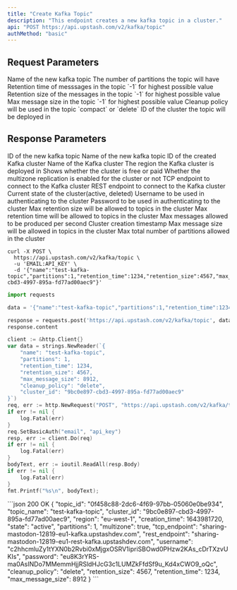 ```yaml
---
title: "Create Kafka Topic"
description: "This endpoint creates a new kafka topic in a cluster."
api: "POST https://api.upstash.com/v2/kafka/topic"
authMethod: "basic"
---
```




## Request Parameters

<ParamField body="name" type="string" required>
Name of the new kafka topic
</ParamField>

<ParamField body="partitions" type="int" required>
The number of partitions the topic will have
</ParamField>

<ParamField body="retention_time" type="int" required>
Retention time of messsages in the topic 
`-1` for highest possible value
</ParamField>

<ParamField body="retention_size" type="int" required>
Retention size of the messages in the topic
`-1` for highest possible value
</ParamField>

<ParamField body="max_message_size" type="int" required>
Max message size in the topic
`-1` for highest possible value
</ParamField>

<ParamField body="cleanup_policy" type="string" required>
Cleanup policy will be used in the topic
`compact` or `delete`
</ParamField>

<ParamField body="cluster_id" type="string" required>
ID of the cluster the topic will be deployed in
</ParamField>

## Response Parameters

<ResponseField name="topic_id" type="string">
ID of the new kafka topic
</ResponseField>
<ResponseField name="topic_name" type="string">
Name of the new kafka topic
</ResponseField>
<ResponseField name="cluster_id" type="string">
ID of the created Kafka cluster
</ResponseField>
<ResponseField name="name" type="string">
Name of the Kafka cluster
</ResponseField>
<ResponseField name="region" type="string">
The region the Kafka cluster is deployed in
</ResponseField>
<ResponseField name="type" type="string">
Shows whether the cluster is free or paid
</ResponseField>
<ResponseField name="multizone" type="boolean">
Whether the multizone replication is enabled for the cluster or not
</ResponseField>
<ResponseField name="tcp_endpoint" type="string">
TCP endpoint to connect to the Kafka cluster
</ResponseField>
<ResponseField name="rest_endpoint" type="string">
REST endpoint to connect to the Kafka cluster
</ResponseField>
<ResponseField name="state" type="string">
Current state of the cluster(active, deleted)
</ResponseField>
<ResponseField name="username" type="string">
Username to be used in authenticating to the cluster
</ResponseField>
<ResponseField name="password" type="string">
Password to be used in authenticating to the cluster
</ResponseField>
<ResponseField name="max_retention_size" type="int">
Max retention size will be allowed to topics in the cluster
</ResponseField>
<ResponseField name="max_retention_time" type="int">
Max retention time will be allowed to topics in the cluster
</ResponseField>
<ResponseField name="max_messages_per_second" type="int">
Max messages allowed to be produced per second
</ResponseField>
<ResponseField name="creation_time" type="int">
Cluster creation timestamp
</ResponseField>
<ResponseField name="max_message_size" type="int">
Max message size will be allowed in topics in the cluster
</ResponseField>
<ResponseField name="max_partitions" type="int">
	Max total number of partitions allowed in the cluster
</ResponseField>

<RequestExample>

```shell curl
curl -X POST \
  https://api.upstash.com/v2/kafka/topic \
  -u 'EMAIL:API_KEY' \
  -d '{"name":"test-kafka-topic","partitions":1,"retention_time":1234,"retention_size":4567,"max_message_size":8912,"cleanup_policy":"delete","cluster_id":"9bc0e897-cbd3-4997-895a-fd77ad00aec9"}'
```

```python Python
import requests

data = '{"name":"test-kafka-topic","partitions":1,"retention_time":1234,"retention_size":4567,"max_message_size":8912,"cleanup_policy":"delete","cluster_id":"9bc0e897-cbd3-4997-895a-fd77ad00aec9"}'

response = requests.post('https://api.upstash.com/v2/kafka/topic', data=data, auth=('EMAIL', 'API_KEY'))
response.content
```

```go Go
client := &http.Client{}
var data = strings.NewReader(`{
    "name": "test-kafka-topic",
    "partitions": 1,
    "retention_time": 1234,
    "retention_size": 4567,
    "max_message_size": 8912,
    "cleanup_policy": "delete",
    "cluster_id": "9bc0e897-cbd3-4997-895a-fd77ad00aec9"
}`)
req, err := http.NewRequest("POST", "https://api.upstash.com/v2/kafka/topic", data)
if err != nil {
    log.Fatal(err)
}
req.SetBasicAuth("email", "api_key")
resp, err := client.Do(req)
if err != nil {
    log.Fatal(err)
}
bodyText, err := ioutil.ReadAll(resp.Body)
if err != nil {
    log.Fatal(err)
}
fmt.Printf("%s\n", bodyText);
```

</RequestExample>

<ResponseExample>
```json 200 OK
{
    "topic_id": "0f458c88-2dc6-4f69-97bb-05060e0be934",
    "topic_name": "test-kafka-topic",
    "cluster_id": "9bc0e897-cbd3-4997-895a-fd77ad00aec9",
    "region": "eu-west-1",
    "creation_time": 1643981720,
    "state": "active",
    "partitions": 1,
    "multizone": true,
    "tcp_endpoint": "sharing-mastodon-12819-eu1-kafka.upstashdev.com",
    "rest_endpoint": "sharing-mastodon-12819-eu1-rest-kafka.upstashdev.com",
    "username": "c2hhcmluZy1tYXN0b2Rvbi0xMjgxOSRV1ipriSBOwd0PHzw2KAs_cDrTXzvUKIs",
    "password": "eu8K3rYRS-ma0AsINDo7MMemmHjjRSldHJcG3c1LUMZkFfdSf9u_Kd4xCWO9_oQc",
    "cleanup_policy": "delete",
    "retention_size": 4567,
    "retention_time": 1234,
    "max_message_size": 8912
}
```
</ResponseExample>
